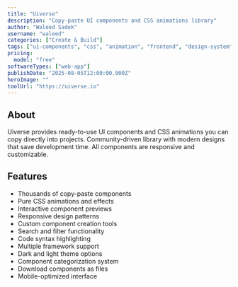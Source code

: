 ```yaml
---
title: "Uiverse"
description: "Copy-paste UI components and CSS animations library"
author: "Waleed Sadek"
username: "waleed"
categories: ["Create & Build"]
tags: ["ui-components", "css", "animation", "frontend", "design-system"]
pricing:
  model: "free"
softwareTypes: ["web-app"]
publishDate: "2025-08-05T12:00:00.000Z"
heroImage: ""
toolUrl: "https://uiverse.io"
---
```

## About
Uiverse provides ready-to-use UI components and CSS animations you can copy directly into projects. Community-driven library with modern designs that save development time. All components are responsive and customizable.

## Features
- Thousands of copy-paste components
- Pure CSS animations and effects
- Interactive component previews
- Responsive design patterns
- Custom component creation tools
- Search and filter functionality
- Code syntax highlighting
- Multiple framework support
- Dark and light theme options
- Component categorization system
- Download components as files
- Mobile-optimized interface
